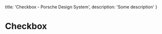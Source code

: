 
  title: 'Checkbox - Porsche Design System',
  description: 'Some description'
}

# Checkbox <ComponentStatus tagName="p-checkbox"></ComponentStatus>

<TableOfContents headings={[]} />

